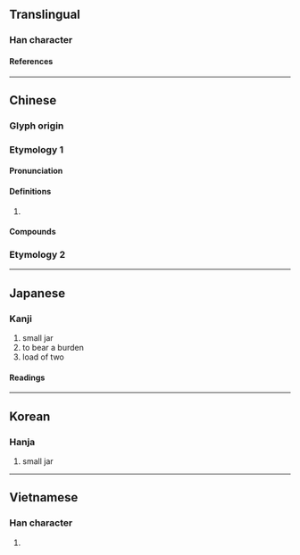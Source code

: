 {{character info/new}}
==Translingual==

===Han character===
{{Han char|rn=9|rad=人|as=13|sn=15|four=27261|canj=ONCR|ids=⿰亻詹}}

====References====
{{Han ref|kx=0119.180|dkj=01195|dj=0252.150|hdz=10227.010|uh=510B}}

----

==Chinese==

===Glyph origin===
{{Han etym}}

===Etymology 1===
{{zh-forms}}

====Pronunciation====
{{zh-pron
|m=dān
|c=daam1
|mc=y
|oc=y
|cat=
}}

====Definitions====
{{zh-hanzi}}

# {{zh-only|儋縣||儋州}}

====Compounds====
{{zh-der|儋縣|儋州|儋州話}}

===Etymology 2===
{{zh-see|擔|v}}

----

==Japanese==

===Kanji===
{{ja-kanji|grade=|rs=人13}}

# small jar
# to bear a burden
# load of two

====Readings====
{{ja-readings
|on=たん, せん, ぜん
|kun=になう, にたい, こがめ
}}

----

==Korean==

===Hanja===
{{ko-hanja|담}}

# small jar

----

==Vietnamese==

===Han character===
{{vi-readings|reading=[[đam]]|rs=人13}}

# {{rfdef|vi|sort=人13}}